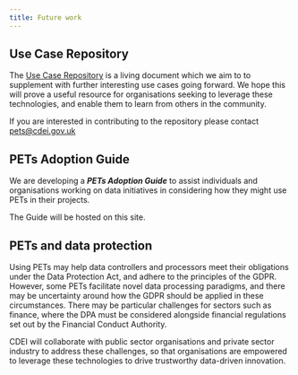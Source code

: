 ```yaml
---
title: Future work
---
```



<CookieBanner />

## Use Case Repository

The [Use Case Repository](/repository) is a living document which we aim to to supplement with further interesting use cases going forward. We hope this will prove a useful resource for organisations seeking to leverage these technologies, and enable them to learn from others in the community.

If you are interested in contributing to the repository please contact [pets@cdei.gov.uk][pets-email]

## PETs Adoption Guide

We are developing a _**PETs Adoption Guide**_ to assist individuals and organisations working on data initiatives in considering how they might use PETs in their projects.

The Guide will be hosted on this site.

## PETs and data protection

Using PETs may help data controllers and processors meet their obligations under the Data Protection Act, and adhere to the principles of the GDPR. However, some PETs facilitate novel data processing paradigms, and there may be uncertainty around how the GDPR should be applied in these circumstances. There may be particular challenges for sectors such as finance, where the DPA must be considered alongside financial regulations set out by the Financial Conduct Authority.

CDEI will collaborate with public sector organisations and private sector industry to address these challenges, so that organisations are empowered to leverage these technologies to drive trustworthy data-driven innovation.

[pets-email]: mailto:pets@cdei.gov.uk
